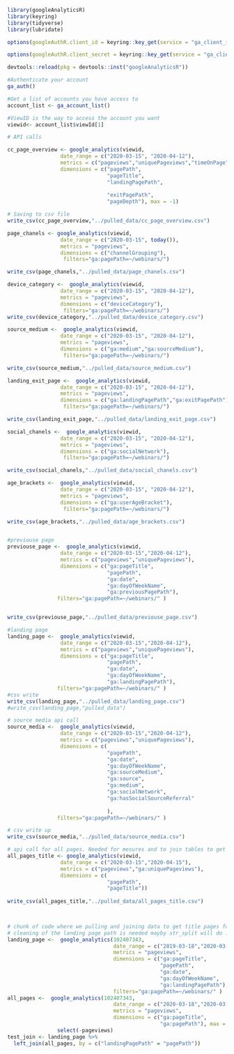 ```r
library(googleAnalyticsR)
library(keyring)
library(tidyverse)
library(lubridate)
```

```r

options(googleAuthR.client_id = keyring::key_get(service = "ga_client_id", keyring = "googleanalytics"))

options(googleAuthR.client_secret = keyring::key_get(service = "ga_client_secret", keyring = "googleanalytics"))

devtools::reload(pkg = devtools::inst("googleAnalyticsR"))

#Authenticate your account
ga_auth()

#Get a list of accounts you have access to
account_list <- ga_account_list()

#ViewID is the way to access the account you want
viewid<- account_list$viewId[1]

```
```r
# API calls 

cc_page_overview <- google_analytics(viewid, 
                 date_range = c("2020-03-15", "2020-04-12"), 
                 metrics = c("pageviews","uniquePageviews","timeOnPage"), 
                 dimensions = c("pagePath",
                                "pageTitle",
                                "landingPagePath",
                                
                                "exitPagePath",
                                "pageDepth"), max = -1)
```
```r
# Saving to csv file 
write_csv(cc_page_overview,"../pulled_data/cc_page_overview.csv")
```



```r
page_chanels <- google_analytics(viewid, 
                 date_range = c("2020-03-15", today()), 
                 metrics = "pageviews", 
                 dimensions = c("channelGrouping"),
                  filters="ga:pagePath=~/webinars/")
```
```r
write_csv(page_chanels,"../pulled_data/page_chanels.csv")

```


```r
device_category <-  google_analytics(viewid, 
                 date_range = c("2020-03-15", "2020-04-12"), 
                 metrics = "pageviews", 
                 dimensions = c("deviceCategory"),
                  filters="ga:pagePath=~/webinars/")
write_csv(device_category,"../pulled_data/device_category.csv")

```

```r
source_medium <-  google_analytics(viewid, 
                 date_range = c("2020-03-15", "2020-04-12"), 
                 metrics = "pageviews", 
                 dimensions = c("ga:medium","ga:sourceMedium"),
                  filters="ga:pagePath=~/webinars/")
```
```r
write_csv(source_medium,"../pulled_data/source_medium.csv")

```

```r
landing_exit_page <-  google_analytics(viewid, 
                 date_range = c("2020-03-15", "2020-04-12"), 
                 metrics = "pageviews", 
                 dimensions = c("ga:landingPagePath","ga:exitPagePath"),
                  filters="ga:pagePath=~/webinars/")
```
```r
write_csv(landing_exit_page,"../pulled_data/landing_exit_page.csv")

```

```r
social_chanels <-  google_analytics(viewid, 
                 date_range = c("2020-03-15", "2020-04-12"), 
                 metrics = "pageviews", 
                 dimensions = c("ga:socialNetwork"),
                  filters="ga:pagePath=~/webinars/")
```
```r
write_csv(social_chanels,"../pulled_data/social_chanels.csv")

```

```r
age_brackets <-  google_analytics(viewid, 
                 date_range = c("2020-03-15", "2020-04-12"), 
                 metrics = "pageviews", 
                 dimensions = c("ga:userAgeBracket"),
                  filters="ga:pagePath=~/webinars/")
```
```r
write_csv(age_brackets,"../pulled_data/age_brackets.csv")

```

```r


```
```r
#previouse page 
previouse_page <-  google_analytics(viewid, 
                 date_range = c("2020-03-15","2020-04-12"), 
                 metrics = c("pageviews","uniquePageviews"), 
                 dimensions = c("ga:pageTitle",
                                "pagePath",
                                "ga:date",
                                "ga:dayOfWeekName",
                                "ga:previousPagePath"),
                filters="ga:pagePath=~/webinars/" )


write_csv(previouse_page,"../pulled_data/previouse_page.csv")


```
```r
#landing page
landing_page <-  google_analytics(viewid, 
                 date_range = c("2020-03-15","2020-04-12"), 
                 metrics = c("pageviews","uniquePageviews"), 
                 dimensions = c("ga:pageTitle",
                                "pagePath",
                                "ga:date",
                                "ga:dayOfWeekName",
                                "ga:landingPagePath"),
                filters="ga:pagePath=~/webinars/" )
#csv write
write_csv(landing_page,"../pulled_data/landing_page.csv")
#write_csv(landing_page,"pulled_data")

```

```r
# source media api call
source_media <-  google_analytics(viewid, 
                 date_range = c("2020-03-15","2020-04-12"), 
                 metrics = c("pageviews","uniquePageviews"), 
                 dimensions = c(
                                "pagePath",
                                "ga:date",
                                "ga:dayOfWeekName",
                                "ga:sourceMedium",
                                "ga:source",
                                "ga:medium",
                                "ga:socialNetwork",
                                "ga:hasSocialSourceReferral"
                                
                                ),
                filters="ga:pagePath=~/webinars/" )

# csv write up
write_csv(source_media,"../pulled_data/source_media.csv")

```


```r
# api call for all pages. Needed for mesures and to join tables to get titles of landing pages and other
all_pages_title <- google_analytics(viewid, 
                 date_range = c("2020-03-15","2020-04-15"), 
                 metrics = c("pageviews","ga:uniquePageviews"), 
                 dimensions = c(
                                "pagePath",
                                "pageTitle"))
                                
write_csv(all_pages_title,"../pulled_data/all_pages_title.csv")
                               
```




```r

```




```r
# chunk of code where we pulling and joining data to get title pages for landing and exit pages
# cleaning of the landing page path is needed mayby str_split will do :)
landing_page <-  google_analytics(102407343, 
                                  date_range = c("2019-03-18","2020-03-18"), 
                                  metrics = "pageviews", 
                                  dimensions = c("ga:pageTitle",
                                                 "pagePath",
                                                 "ga:date",
                                                 "ga:dayOfWeekName",
                                                 "ga:landingPagePath"),
                                  filters="ga:pagePath=~/webinars/" )
all_pages <-  google_analytics(102407343, 
                                  date_range = c("2020-03-18","2020-03-18"), 
                                  metrics = "pageviews", 
                                  dimensions = c("ga:pageTitle",
                                                 "ga:pagePath"), max = -1) %>% 
                select(-pageviews) 
test_join <- landing_page %>%
  left_join(all_pages, by = c("landingPagePath" = "pagePath"))
```


